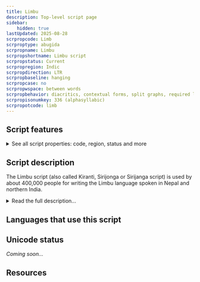```yaml
---
title: Limbu
description: Top-level script page
sidebar:
    hidden: true
lastUpdated: 2025-08-28
scrpropcode: Limb
scrproptype: abugida
scrpropname: Limbu
scrpropshortname: Limbu script
scrpropstatus: Current
scrpropregion: Indic
scrpropdirection: LTR
scrpropbaseline: hanging
scrpropcase: no
scrpropwspace: between words
scrpropbehavior: diacritics, contextual forms, split graphs, required ligatures
scrpropisonumkey: 336 (alphasyllabic)
scrpropotcode: limb
---
```



## Script features

<details>
<summary> See all script properties: code, region, status and more</summary>
<ScriptInfo />
</details>

## Script description

The Limbu script (also called Kiranti, Sirijonga or Sirijanga script) is used by about 400,000 people for writing the Limbu language spoken in Nepal and northern India.

<details>
<summary>Read the full description...</summary>The Limbu language is also written in the Devanagari script. It was first brought to the attention of the wider world by the scholars Francis Buchanan Hamilton, A. Campbell and Brian Hodgson in the mid to late 19th century. The origins of the script are unknown; it is evident from its structure that it is of Brahmic derivation, and appears to be closely related to the Lepcha script. Limbu folklore relates that in the 9th century the Limbu king Sirijanga prayed to the goddess Saravati for wisdom as to how to devise a script for his people, and in response she revealed the story of creation to him, written in the script. The original script was modified in the mid 20th century by Imansin Cemjon and B.B. Subba, who increased the number of signs and re-assigned new values to some of the original symbols.

The Limbu script is an abugida; every letter represents a CV syllable having the inherent vowel [ɔ]. There are six other vowel sounds used in the Limbu language, [i, e, ɛ, a, o, u], which are represented using a vowel diacritic above, below or to the right of the base letter. This diacritic overrides the inherent [ɔ] vowel. There is also a diacritic mark for representing [ɔ], which is not regularly used as it is somewhat redundant. Syllable-initial vowels are written using a vowel-carrier, which in its unmarked form represents syllable-initial [ɔ], modified by the appropriate vowel diacritic.

There are twenty-eight basic consonant letters, which are not arranged in any standard canonical order. Three letters, _y_, _r_ and _w_, also have a post-consonantal subjoining form which can be used for writing consonant clusters. The vowel which follows a consonant cluster is written above the first consonant in the cluster. For example to represent [kwa] the base letter _k_ is written with the _a_ diacritic above it and the subjoining form of _w_ to the right of the _k+a_ stack. There is no [kwa]/[kaw] ambiguity in this cluster; [kaw] would be written using the syllable-final form of _w_.

<span style='color: red'>_Missing image: LimbuKWA.png_</span>

Syllable-final consonants can be written in one of two ways; eight letters, _k_, _ng_, _t_, _n_, _p_, _m_, _r_ and _l_ have a special "small" form for use at the end of a syllable. These letters do not contain an inherent vowel. Other syllable-final consonants are found mostly in loan words and are written with the letter's full form and the _sa-i_ diacritic, which among its other functions cancels the inherent vowel in a consonant.

Vowel length is distinctive in spoken Limbu. A long vowel in open syllables is represented in writing by means of the _kemphreng_ symbol over the initial letter. _Kemphreng_ can also be written above the initial letters of closed syllables having a long vowel, if the closing consonant is written in its "small" form. Alternatively, the closing consonant can be marked by the _sa-i_ sign, which in this context indicates both that the [ɔ] vowel inherent in that letter has been muted and that the preceding vowel is long. 

As well as _kemphreng_ and _sa-i_, a diacritic called _mukphren_ is used, for representing glottalization; in practice this normally means a glottal stop is pronounced at the same time as a final consonant.

There is a script-specific set of numerals 0-9, but Devanagari and Latin numerals are also used; often together in the same text.

The double danda, a double vertical line, is used at the end of sentences. A Limbu question mark and exclamation mark are also used, especially by Sikkimese writers.
</details>

## Languages that use this script

<WsList script='Limb' wsMax='5' />

## Unicode status

_Coming soon..._

## Resources

<ScriptResources detailSummary='seemore' />

